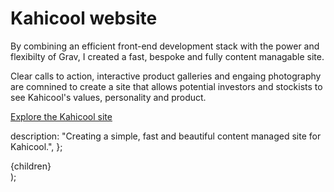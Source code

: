 

# Kahicool website

By combining an efficient front-end development stack with the power and flexibilty of Grav, I created a fast, bespoke and fully content managable site.

Clear calls to action, interactive product galleries and engaing photography are comnined to create a site that allows potential investors and stockists to see Kahicool's values, personality and product.

<ImageWithCaption
  src="/kahicool.png"
  altText="The landing page of the Kahicool website, showing the two flavours of kahicool in their bottles, along side the main ingredient of each flavour."
  caption="The Kahicool landing page, putting the product front and center."
  width={1440}
  height={900}
/>

[Explore the Kahicool site](https://www.kahicool.com)

  description:
    "Creating a simple, fast and beautiful content managed site for Kahicool.",
};

  <Layout>
    <Head pageTitle="Projects, Kahicool" meta={meta} />
    <Breadcrumbs
      crumbs={[
        { title: "Home", url: "/" },
        { title: "Projects" },
        { title: "Kahicool website`" },
      ]}
    />
    <main id="main-content">{children}</main>
  </Layout>
);
